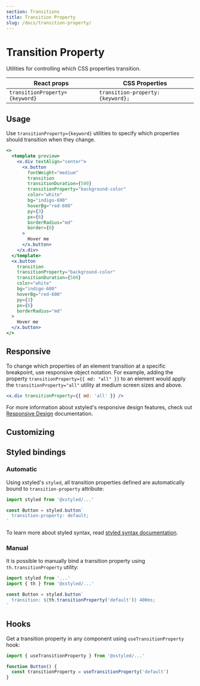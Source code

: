 ```yaml
---
section: Transitions
title: Transition Property
slug: /docs/transition-property/
---
```


# Transition Property

Utilities for controlling which CSS properties transition.

<carbon-ad />

| React props                    | CSS Properties                    |
| ------------------------------ | --------------------------------- |
| `transitionProperty={keyword}` | `transition-property: {keyword};` |

## Usage

Use `transitionProperty={keyword}` utilities to specify which properties should transition when they change.

```jsx preview color=indigo
<>
  <template preview>
    <x.div textAlign="center">
      <x.button
        fontWeight="medium"
        transition
        transitionDuration={500}
        transitionProperty="background-color"
        color="white"
        bg="indigo-600"
        hoverBg="red-600"
        py={3}
        px={6}
        borderRadius="md"
        border={0}
      >
        Hover me
      </x.button>
    </x.div>
  </template>
  <x.button
    transition
    transitionProperty="background-color"
    transitionDuration={500}
    color="white"
    bg="indigo-600"
    hoverBg="red-600"
    py={3}
    px={6}
    borderRadius="md"
  >
    Hover me
  </x.button>
</>
```

## Responsive

To change which properties of an element transition at a specific breakpoint, use responsive object notation. For example, adding the property `transitionProperty={{ md: "all" }}` to an element would apply the `transitionProperty="all"` utility at medium screen sizes and above.

```jsx
<x.div transitionProperty={{ md: 'all' }} />
```

For more information about xstyled's responsive design features, check out [Responsive Design](/docs/responsive-design/) documentation.

## Customizing


<CustomizeTransitionProperties />

## Styled bindings

### Automatic

Using xstyled's `styled`, all transition properties defined are automatically bound to `transition-property` attribute:

```js
import styled from '@xstyled/...'

const Button = styled.button`
  transition-property: default;
`
```

To learn more about styled syntax, read [styled syntax documentation](/docs/magic-styled-components/).

### Manual

It is possible to manually bind a transition property using `th.transitionProperty` utility:

```js
import styled from '...'
import { th } from '@xstyled/...'

const Button = styled.button`
  transition: ${th.transitionProperty('default')} 400ms;
`
```

## Hooks

Get a transition property in any component using `useTransitionProperty` hook:

```js
import { useTransitionProperty } from '@xstyled/...'

function Button() {
  const transitionProperty = useTransitionProperty('default')
}
```

